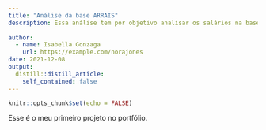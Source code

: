 ```yaml
---
title: "Análise da base ARRAIS"
description: Essa análise tem por objetivo analisar os salários na base ARRAIS. Este projeto foi feito na semana de CIência de Dados usando R. 
  
author:
  - name: Isabella Gonzaga
    url: https://example.com/norajones
date: 2021-12-08
output:
  distill::distill_article:
    self_contained: false
---
```



```r
knitr::opts_chunk$set(echo = FALSE)
```

Esse é o meu primeiro projeto no portfólio.

